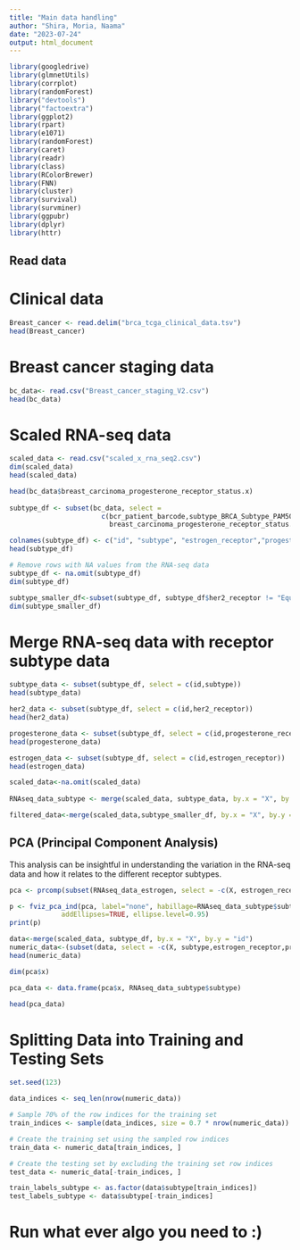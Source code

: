 ```yaml
---
title: "Main data handling"
author: "Shira, Moria, Naama"
date: "2023-07-24"
output: html_document
---
```


```r
library(googledrive)
library(glmnetUtils)
library(corrplot)
library(randomForest)
library("devtools")
library("factoextra")
library(ggplot2)
library(rpart)
library(e1071)
library(randomForest)
library(caret)
library(readr)
library(class)
library(RColorBrewer)
library(FNN)
library(cluster)
library(survival)
library(survminer)
library(ggpubr)
library(dplyr)
library(httr)
```

## Read data

# Clinical data

```r
Breast_cancer <- read.delim("brca_tcga_clinical_data.tsv")
head(Breast_cancer)
```
# Breast cancer staging data

```r
bc_data<- read.csv("Breast_cancer_staging_V2.csv")
head(bc_data)
```

# Scaled RNA-seq data

```r
scaled_data <- read.csv("scaled_x_rna_seq2.csv")
dim(scaled_data)
head(scaled_data)
```


```r
head(bc_data$breast_carcinoma_progesterone_receptor_status.x)
  
subtype_df <- subset(bc_data, select =
                       c(bcr_patient_barcode,subtype_BRCA_Subtype_PAM50,breast_carcinoma_estrogen_receptor_status.x,
                         breast_carcinoma_progesterone_receptor_status.x,lab_proc_her2_neu_immunohistochemistry_receptor_status.x))

colnames(subtype_df) <- c("id", "subtype", "estrogen_receptor","progesterone_receptor","her2_receptor")
head(subtype_df)

# Remove rows with NA values from the RNA-seq data
subtype_df <- na.omit(subtype_df)
dim(subtype_df)

subtype_smaller_df<-subset(subtype_df, subtype_df$her2_receptor != "Equivocal")   # Apply subset function
dim(subtype_smaller_df)
```

# Merge RNA-seq data with receptor subtype data

```r
subtype_data <- subset(subtype_df, select = c(id,subtype))
head(subtype_data)

her2_data <- subset(subtype_df, select = c(id,her2_receptor))
head(her2_data)

progesterone_data <- subset(subtype_df, select = c(id,progesterone_receptor))
head(progesterone_data)

estrogen_data <- subset(subtype_df, select = c(id,estrogen_receptor))
head(estrogen_data)

scaled_data<-na.omit(scaled_data)
     
RNAseq_data_subtype <- merge(scaled_data, subtype_data, by.x = "X", by.y = "id")

filtered_data<-merge(scaled_data,subtype_smaller_df, by.x = "X", by.y = "id")
```

## PCA (Principal Component Analysis)

This analysis can be insightful in understanding the variation in the RNA-seq data and how it relates to the different receptor subtypes.

```r
pca <- prcomp(subset(RNAseq_data_estrogen, select = -c(X, estrogen_receptor)))
```


```r
p <- fviz_pca_ind(pca, label="none", habillage=RNAseq_data_subtype$subtype,
             addEllipses=TRUE, ellipse.level=0.95)
print(p)
```



```r
data<-merge(scaled_data, subtype_df, by.x = "X", by.y = "id")
numeric_data<-(subset(data, select = -c(X, subtype,estrogen_receptor,progesterone_receptor,her2_receptor)))
head(numeric_data)
```


```r
dim(pca$x)

pca_data <- data.frame(pca$x, RNAseq_data_subtype$subtype)

head(pca_data)
```
# Splitting Data into Training and Testing Sets

```r
set.seed(123)

data_indices <- seq_len(nrow(numeric_data))

# Sample 70% of the row indices for the training set
train_indices <- sample(data_indices, size = 0.7 * nrow(numeric_data))

# Create the training set using the sampled row indices
train_data <- numeric_data[train_indices, ]

# Create the testing set by excluding the training set row indices
test_data <- numeric_data[-train_indices, ]

train_labels_subtype <- as.factor(data$subtype[train_indices])
test_labels_subtype <- data$subtype[-train_indices]
```

# Run what ever algo you need to :)















